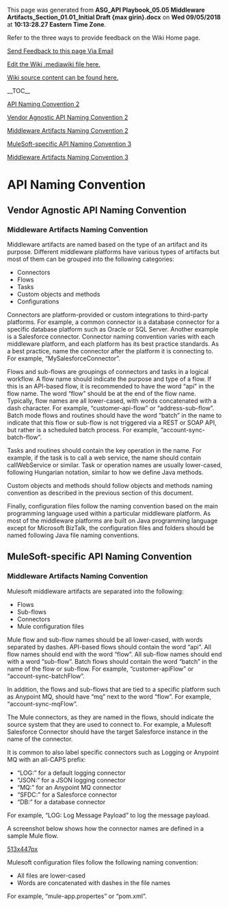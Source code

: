 ﻿<p>This page was generated from <b>ASG_API Playbook_05.05 Middleware Artifacts_Section_01.01_Initial Draft {max girin}.docx</b> on <b>Wed 09/05/2018</b> at <b>10:13:28.27 Eastern Time Zone</b>.</p>
<p>Refer to the three ways to provide feedback on the Wiki Home page.</p>
<p><a href="mailto:ronald.opperman@va.gov;paul.marshall4@va.gov?subject=ASG_API Playbook_05.05 Middleware Artifacts_Section_01.01_Initial Draft {max girin}">Send Feedback to this page Via Email</a></p>
<p><a href="https://github.com/department-of-veterans-affairs/ES-ASG/tree/master/Projects/ES%20ASG/ES%20ASG%20API%20Playbook%20Project/Content/05.05%20ASG_API%20Playbook_Middleware%20Artifacts_Section/05.05 ASG_API Playbook_Middleware Artifacts_Section.mediawiki">Edit the Wiki .mediawiki file here.</a></p>
<p><a href=https://github.com/department-of-veterans-affairs/ES-ASG/tree/master/Projects/ES%20ASG/ES%20ASG%20API%20Playbook%20Project/Content/05.05%20ASG_API%20Playbook_Middleware%20Artifacts_Section>Wiki source content can be found here.</a></p>
<p>__TOC__</p>
[[#api-naming-convention|API Naming Convention 2]]

[[#vendor-agnostic-api-naming-convention|Vendor Agnostic API Naming Convention 2]]

[[#middleware-artifacts-naming-convention|Middleware Artifacts Naming Convention 2]]

[[#mulesoft-specific-api-naming-convention|MuleSoft-specific API Naming Convention 3]]

[[#middleware-artifacts-naming-convention-1|Middleware Artifacts Naming Convention 3]]

= API Naming Convention =

===  ===

== Vendor Agnostic API Naming Convention ==

=== Middleware Artifacts Naming Convention ===

Middleware artifacts are named based on the type of an artifact and its purpose. Different middleware platforms have various types of artifacts but most of them can be grouped into the following categories:

* Connectors
* Flows
* Tasks
* Custom objects and methods
* Configurations

Connectors are platform-provided or custom integrations to third-party platforms. For example, a common connector is a database connector for a specific database platform such as Oracle or SQL Server. Another example is a Salesforce connector. Connector naming convention varies with each middleware platform, and each platform has its best practice standards. As a best practice, name the connector after the platform it is connecting to. For example, “MySalesforceConnector”.

Flows and sub-flows are groupings of connectors and tasks in a logical workflow. A flow name should indicate the purpose and type of a flow. If this is an API-based flow, it is recommended to have the word “api” in the flow name. The word “flow” should be at the end of the flow name. Typically, flow names are all lower-cased, with words concatenated with a dash character. For example, “customer-api-flow” or “address-sub-flow”. Batch mode flows and routines should have the word “batch” in the name to indicate that this flow or sub-flow is not triggered via a REST or SOAP API, but rather is a scheduled batch process. For example, “account-sync-batch-flow”.

Tasks and routines should contain the key operation in the name. For example, if the task is to call a web service, the name should contain callWebService or similar. Task or operation names are usually lower-cased, following Hungarian notation, similar to how we define Java methods.

Custom objects and methods should follow objects and methods naming convention as described in the previous section of this document.

Finally, configuration files follow the naming convention based on the main programming language used within a particular middleware platform. As most of the middleware platforms are built on Java programming language except for Microsoft BizTalk, the configuration files and folders should be named following Java file naming conventions.



== MuleSoft-specific API Naming Convention ==

=== Middleware Artifacts Naming Convention  ===

Mulesoft middleware artifacts are separated into the following:

* Flows
* Sub-flows
* Connectors
* Mule configuration files

Mule flow and sub-flow names should be all lower-cased, with words separated by dashes. API-based flows should contain the word “api”. All flow names should end with the word “flow”. All sub-flow names should end with a word “sub-flow”. Batch flows should contain the word “batch” in the name of the flow or sub-flow. For example, “customer-apiFlow” or “account-sync-batchFlow”.

In addition, the flows and sub-flows that are tied to a specific platform such as Anypoint MQ, should have “mq” next to the word “flow”. For example, “account-sync-mqFlow”.

The Mule connectors, as they are named in the flows, should indicate the source system that they are used to connect to. For example, a Mulesoft Salesforce Connector should have the target Salesforce instance in the name of the connector.

It is common to also label specific connectors such as Logging or Anypoint MQ with an all-CAPS prefix:

* “LOG:” for a default logging connector
* “JSON:” for a JSON logging connector
* “MQ:” for an Anypoint MQ connector
* “SFDC:” for a Salesforce connector
* “DB:” for a database connector

For example, “LOG: Log Message Payload” to log the message payload.

A screenshot below shows how the connector names are defined in a sample Mule flow.

[[https://github.com/department-of-veterans-affairs/ES-ASG/raw/master/Projects/ES%20ASG/ES%20ASG%20API%20Playbook%20Project/Content/05.05%20ASG_API%20Playbook_Middleware%20Artifacts_Section/media/image1.png|513x447px]]

Mulesoft configuration files follow the following naming convention:

* All files are lower-cased
* Words are concatenated with dashes in the file names

For example, “mule-app.propertes” or “pom.xml”.







